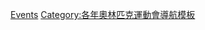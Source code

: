 {{Navbox
|name = 2002年冬季奧林匹克運動會項目
|title = [[2002年冬季奧林匹克運動會]][[:Category:2002年冬季奧林匹克運動會比賽項目|項目]]（[[美國]][[鹽湖城]]）
|state = {{{state|autocollapse}}}
|listclass = hlist
|titlestyle = background:#BFD7FF;
|list1 =
* [[2002年冬季奧林匹克運動會高山滑雪比賽|高山滑雪]]
* [[2002年冬季奧林匹克運動會冬季兩項比賽|冬季兩項]]
* [[2002年冬季奧林匹克運動會雪車比賽|雪車]]
* [[2002年冬季奧林匹克運動會越野滑雪比賽|越野滑雪]]
* [[2002年冬季奧林匹克運動會冰壺比賽|冰壺]]
* [[2002年冬季奧林匹克運動會花式滑冰比賽|花式滑冰]]
* [[2002年冬季奧林匹克運動會自由式滑雪比賽|自由式滑雪]]
* [[2002年冬季奧林匹克運動會冰球比賽|冰球]]
* [[2002年冬季奧林匹克運動會雪橇比賽|雪橇]]
* [[2002年冬季奧林匹克運動會北歐混合式滑雪比賽|北歐混合式滑雪]]
* [[2002年冬季奧林匹克運動會短道速滑比賽|短道競速滑冰]]
* [[2002年冬季奧林匹克運動會鋼架雪車比賽|鋼架雪車]]
* [[2002年冬季奧林匹克運動會跳台滑雪比賽|跳台滑雪]]
* [[2002年冬季奧林匹克運動會單板滑雪比賽|單板滑雪]]
* [[2002年冬季奧林匹克運動會競速滑冰比賽|競速滑冰]]
}}<noinclude>
[[Category:2002年冬季奧林匹克運動會模板|Events]]
[[Category:各年奧林匹克運動會導航模板]]
{{collapsible option}}
</noinclude>